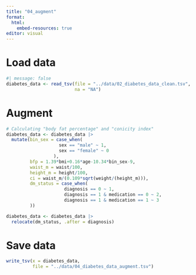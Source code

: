 ```yaml
---
title: "04_augment"
format:
  html:
    embed-resources: true
editor: visual
---
```


# Load data

```r
#| message: false
diabetes_data <- read_tsv(file = "../data/02_diabetes_data_clean.tsv",
                          na = "NA")
```

# Augment

```r
# Calculating "body fat percentage" and "conicity index"
diabetes_data <- diabetes_data |> 
  mutate(bin_sex = case_when(
                    sex == "male" ~ 1,
                    sex == "female" ~ 0
                  ),
         bfp = 1.39*bmi+0.16*age-10.34*bin_sex-9,
         waist_m = waist/100,
         height_m = height/100,
         ci = waist_m/(0.109*sqrt(weight/(height_m))),
         dm_status = case_when(
                      diagnosis == 0 ~ 1,
                      diagnosis == 1 & medication == 0 ~ 2,
                      diagnosis == 1 & medication == 1 ~ 3
         ))
```

```r
diabetes_data <- diabetes_data |> 
  relocate(dm_status, .after = diagnosis)
```

# Save data

```r
write_tsv(x = diabetes_data,
          file = "../data/04_diabetes_data_augment.tsv")
```
